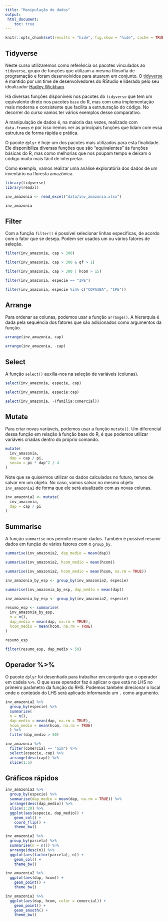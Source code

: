 ```yaml
---
title: "Manipulação de dados"
output:
 html_document:
    toc: true 
---
```


```r
knitr::opts_chunk$set(results = "hide", fig.show = "hide", cache = TRUE, message = FALSE, warning = FALSE)
```

## Tidyverse

Neste curso utilizaremos como referência os pacotes vinculados ao `tidyverse`, grupo de funções que utilizam a mesma filosofia de programação e foram desenvolvidos para atuarem em conjunto. O [tidyverse](https://www.tidyverse.org/) é mantido por um time de desenvolvedores do RStudio e liderado pelo seu idealizador [Hadley Wickham](http://hadley.nz/).

Há diversas funções disponíveis nos pacotes do `tidyverse` que tem um equivalente direto nos pacotes `base` do R, mas com uma implementação mais moderna e consistente que facilita a estruturação do código. No decorrer do curso vamos ter vários exemplos desse comparativo.

A manipulação de dados é, na maioria das vezes, realizado com `data.frames` e por isso iremos ver as principais funções que lidam com essa estrutura de forma rápida e prática.

O pacote `dplyr` é hoje um dos pacotes mais utilizados para esta finalidade. Ele disponibiliza diversas funções que são “equivalentes” às funções básicas do R, mas como melhorias que nos poupam tempo e deixam o código muito mais fácil de interpretar.

Como exemplo, vamos realizar uma análise exploratória dos dados de um inventário na floresta amazônica.

```r
library(tidyverse)
library(readxl)
```

```r
inv_amazonia <- read_excel("data/inv_amazonia.xlsx")

inv_amazonia
```

## Filter

Com a função `filter()` é possível selecionar linhas específicas, de acordo com o fator que se deseja. Podem ser usados um ou vários fatores de seleção.

```r
filter(inv_amazonia, cap > 300)
```

```r
filter(inv_amazonia, cap > 300 & qf > 1)
```

```r
filter(inv_amazonia, cap > 300 | hcom > 15)
```

```r
filter(inv_amazonia, especie == "IPE")
```

```r
filter(inv_amazonia, especie %in% c("COPAIBA", "IPE"))
```


## Arrange

Para ordenar as colunas, podemos usar a função `arrange()`. A hierarquia é dada pela sequência dos fatores que são adicionados como argumentos da função.

```r
arrange(inv_amazonia, cap)
```

```r
arrange(inv_amazonia, -cap)
```


## Select

A função `select()` auxilia-nos na seleção de variáveis (colunas).

```r
select(inv_amazonia, especie, cap)
```

```r
select(inv_amazonia, especie:cap)
```

```r
select(inv_amazonia, -(familia:comercial))
```

## Mutate

Para criar novas variáveis, podemos usar a função `mutate()`. Um diferencial dessa função em relação à função base do R, é que podemos utilizar variáveis criadas dentro do próprio comando.

```r
mutate(
  inv_amazonia,
  dap = cap / pi,
  secao = pi * dap^2 / 4
)
```

Note que se quisermos utilizar os dados calculados no futuro, temos de salvar em um objeto. No caso, vamos salvar no mesmo objeto `inv_amazonia2` de forma que ele será atualizado com as novas colunas.

```r
inv_amazonia2 <- mutate(
  inv_amazonia,
  dap = cap / pi
)
```

## Summarise 

A função `summarise` nos permite resumir dados. Também é possível resumir dados em função de vários fatores com o `group_by`.

```r
summarise(inv_amazonia2, dap_medio = mean(dap))
```

```r
summarise(inv_amazonia2, hcom_medio = mean(hcom))
```

```r
summarise(inv_amazonia2, hcom_medio = mean(hcom, na.rm = TRUE))
```

```r
inv_amazonia_by_esp <- group_by(inv_amazonia2, especie)

summarise(inv_amazonia_by_esp, dap_medio = mean(dap))
```

```r
inv_amazonia_by_esp <- group_by(inv_amazonia2, especie)

resumo_esp <- summarise(
  inv_amazonia_by_esp,
  n = n(),
  dap_medio = mean(dap, na.rm = TRUE),
  hcom_medio = mean(hcom, na.rm = TRUE)
)

resumo_esp 
```

```r
filter(resumo_esp, dap_medio > 50)
```


## Operador %>% 

O pacote `dplyr` foi desenhado para trabalhar em conjunto que o operador em cadeia `%>%`. O que esse operador faz é aplicar o que está no LHS no primeiro parâmetro da função do RHS. Podemos também direcionar o local onde o conteúdo do LHS será aplicado informando um `.` como argumento.

```r
inv_amazonia2 %>%
  group_by(especie) %>% 
  summarise(
  n = n(),
  dap_medio = mean(dap, na.rm = TRUE),
  hcom_medio = mean(hcom, na.rm = TRUE)
  ) %>% 
  filter(dap_medio > 50)
```

```r
inv_amazonia %>% 
  filter(comercial == "Sim") %>% 
  select(especie, cap) %>% 
  arrange(desc(cap)) %>% 
  slice(1:5)
```

## Gráficos rápidos

```r
inv_amazonia2 %>% 
  group_by(especie) %>% 
  summarise(dap_medio = mean(dap, na.rm = TRUE)) %>% 
  arrange(desc(dap_medio)) %>% 
  slice(1:20) %>% 
  ggplot(aes(especie, dap_medio)) +
    geom_col() +
    coord_flip() +
    theme_bw()
```

```r
inv_amazonia2 %>% 
  group_by(parcela) %>% 
  summarise(n = n()) %>% 
  arrange(desc(n)) %>% 
  ggplot(aes(factor(parcela), n)) +
    geom_col() +
    theme_bw()
```

```r
inv_amazonia2 %>% 
  ggplot(aes(dap, hcom)) +
    geom_point() +
    theme_bw()
```

```r
inv_amazonia2 %>% 
  ggplot(aes(dap, hcom, color = comercial)) +
    geom_point() +
    geom_smooth() +
    theme_bw()
```